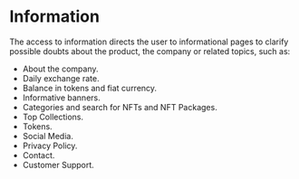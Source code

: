 # Information
The access to information directs the user to informational pages to clarify possible doubts about the product, the company or related topics, such as:

* About the company.
* Daily exchange rate.
* Balance in tokens and fiat currency.
* Informative banners.
* Categories and search for NFTs and NFT Packages.
* Top Collections.
* Tokens.
* Social Media.
* Privacy Policy.
* Contact.
* Customer Support.
